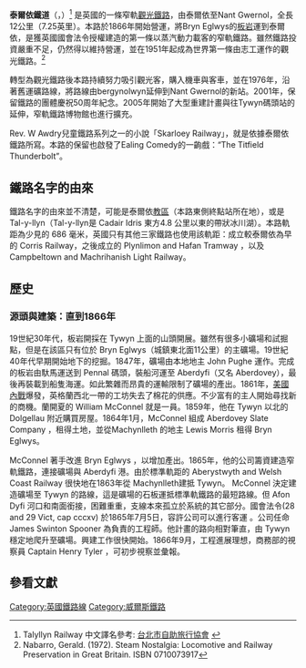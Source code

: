 {{翻譯品質不佳}}

'''泰爾依鐵道'''（{{lang-en|Talyllyn Railway}}，{{lang-cy|Rheilffordd Talyllyn}}）<ref>Talyllyn Railway 中文譯名參考: [http://www.tita.org.tw/epaper/june2004.html 台北市自助旅行協會] {{webarchive|url=https://web.archive.org/web/20090106134218/http://www.tita.org.tw/epaper/june2004.html |date=2009-01-06 }}</ref>  是英國的一條窄軌[[觀光鐵路|觀光鐵路]]，由泰爾依至Nant Gwernol，全長12公里（7.25英里）。本路於1866年開始營運，將Bryn Eglwys的[[板岩|板岩]]運到泰爾依，是獲英國國會法令授權建造的第一條以蒸汽動力載客的窄軌鐵路。雖然鐵路投資嚴重不足，仍然得以維持營運，並在1951年起成為世界第一條由志工運作的觀光鐵路。<ref>Nabarro, Gerald. (1972). Steam Nostalgia: Locomotive and Railway Preservation in Great Britain. ISBN 0710073917</ref>

轉型為觀光鐵路後本路持續努力吸引觀光客，購入機車與客車，並在1976年，沿著舊運礦路線，將路線由bergynolwyn延伸到Nant Gwernol的新站。2001年，保留鐵路的團體慶祝50周年紀念。2005年開始了大型重建計畫與往Tywyn碼頭站的延伸，窄軌鐵路博物館也進行擴充。 

Rev. W Awdry兒童鐵路系列之一的小說「Skarloey Railway」，就是依據泰爾依鐵路所寫。本路的保留也啟發了Ealing Comedy的一齣戲：“The Titfield Thunderbolt”。

== 鐵路名字的由來 ==

鐵路名字的由來並不清楚，可能是泰爾依[[教區|教區]]（本路東側終點站所在地），或是 Tal-y-llyn（Tal-y-llyn是 Cadair Idris 東方4.8 公里以東的帶狀冰川湖）。本路軌距為少見的 686 毫米，英國只有其他三家鐵路也使用該軌距：成立較泰爾依為早的 Corris Railway，之後成立的 Plynlimon and Hafan Tramway ，以及 Campbeltown and Machrihanish Light Railway。

==歷史==
===源頭與建築：直到1866年===

19世紀30年代，板岩開採在 Tywyn 上面的山頭開展。雖然有很多小礦場和試掘點，但是在該區只有位於 Bryn Eglwys（城鎮東北面11公里）的主礦場。19世紀40年代早期開始地下的挖掘。1847年，礦場由本地地主 John Pughe 運作。完成的板岩由馱馬運送到 Pennal 碼頭，裝船河運至 Aberdyfi（又名 Aberdovey），最後再裝載到船隻海運。如此繁雜而昂貴的運輸限制了礦場的產出。1861年，[[美國內戰|美國內戰]]爆發，英格蘭西北一帶的工坊失去了棉花的供應。不少富有的主人開始尋找新的商機。蘭開夏的 William McConnel 就是一員。1859年，他在 Tywyn 以北的 Dolgellau 附近購買房屋。1864年1月，McConnel 組成 Aberdovey Slate Company ，租得土地，並從Machynlleth 的地主 Lewis Morris 租得 Bryn Eglwys。 

McConnel 著手改進 Bryn Eglwys ，以增加產出。1865年，他的公司籌資建造窄軌鐵路，連接礦場與 Aberdyfi 港。由於標準軌距的 Aberystwyth and Welsh Coast Railway 很快地在1863年從 Machynlleth建抵 Tywyn。 McConnel 決定建造礦場至 Tywyn 的路線，這是礦場的石板運抵標準軌鐵路的最短路線。但 Afon Dyfi 河口和南面銜接，困難重重，支線本來孤立於系統的其它部分。國會法令(28 and 29 Vict, cap cccxv) 於1865年7月5日，容許公司可以進行客運 。公司任命 James Swinton Spooner 為負責的工程師。他計畫的路向相對筆直，由 Tywyn 穩定地爬升至礦場。興建工作很快開始。1866年9月，工程進展理想，商務部的視察員 Captain Henry Tyler ，可初步視察並彙報。

== 參看文獻 ==
{{reflist}}

[[Category:英國鐵路線|Category:英國鐵路線]]
[[Category:威爾斯鐵路|Category:威爾斯鐵路]]